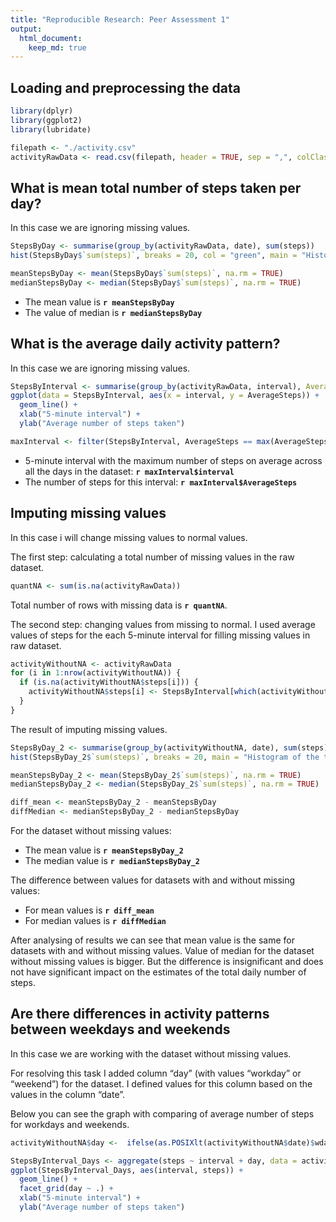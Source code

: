 ```yaml
---
title: "Reproducible Research: Peer Assessment 1"
output: 
  html_document:
    keep_md: true
---
```

## Loading and preprocessing the data
```r
library(dplyr)
library(ggplot2)
library(lubridate)
```
```r
filepath <- "./activity.csv"
activityRawData <- read.csv(filepath, header = TRUE, sep = ",", colClasses = c("numeric","POSIXct","numeric"))
```

## What is mean total number of steps taken per day?

In this case we are ignoring missing values. 

```r
StepsByDay <- summarise(group_by(activityRawData, date), sum(steps))
hist(StepsByDay$`sum(steps)`, breaks = 20, col = "green", main = "Histogram of the total number of steps by day", xlab ="Total steps by day")
```
```r
meanStepsByDay <- mean(StepsByDay$`sum(steps)`, na.rm = TRUE)
medianStepsByDay <- median(StepsByDay$`sum(steps)`, na.rm = TRUE)
```
* The mean value is **`r meanStepsByDay`**
* The value of median is **`r medianStepsByDay`**

## What is the average daily activity pattern?

In this case we are ignoring missing values. 

```r
StepsByInterval <- summarise(group_by(activityRawData, interval), AverageSteps=mean(steps, na.rm = TRUE))
ggplot(data = StepsByInterval, aes(x = interval, y = AverageSteps)) +
  geom_line() +
  xlab("5-minute interval") +
  ylab("Average number of steps taken")
```
```r
maxInterval <- filter(StepsByInterval, AverageSteps == max(AverageSteps))
```
* 5-minute interval with the maximum number of steps on average across all the days in the dataset: **`r maxInterval$interval`**
* The number of steps for this interval: **`r maxInterval$AverageSteps`**

## Imputing missing values

In this case i will change missing values to normal values.

The first step: calculating a total number of missing values in the raw dataset.
```r
quantNA <- sum(is.na(activityRawData))
```
Total number of rows with missing data is **`r quantNA`**.

The second step: changing values from missing to normal.
I used average values of steps for the each 5-minute interval for filling missing values in raw dataset.

```r
activityWithoutNA <- activityRawData 
for (i in 1:nrow(activityWithoutNA)) {
  if (is.na(activityWithoutNA$steps[i])) {
    activityWithoutNA$steps[i] <- StepsByInterval[which(activityWithoutNA$interval[i] == StepsByInterval$interval), ]$AverageSteps
  }
}
```

The result of imputing missing values.
```r
StepsByDay_2 <- summarise(group_by(activityWithoutNA, date), sum(steps))
hist(StepsByDay_2$`sum(steps)`, breaks = 20, main = "Histogram of the total number of steps by day", xlab ="Total steps by day", col = "green")

meanStepsByDay_2 <- mean(StepsByDay_2$`sum(steps)`, na.rm = TRUE)
medianStepsByDay_2 <- median(StepsByDay_2$`sum(steps)`, na.rm = TRUE)

diff_mean <- meanStepsByDay_2 - meanStepsByDay
diffMedian <- medianStepsByDay_2 - medianStepsByDay
```

For the dataset without missing values:

* The mean value is **`r meanStepsByDay_2`**
* The median value is **`r medianStepsByDay_2`**

The difference between values for datasets with and without missing values:

* For mean values is **`r diff_mean`**
* For median values is **`r diffMedian`**

After analysing of results we can see that mean value is the same for datasets with and without missing values.
Value of median for the dataset without missing values is bigger. But the difference is insignificant and does not have significant impact on the estimates of the total daily number of steps.  

## Are there differences in activity patterns between weekdays and weekends

In this case we are working with the dataset without missing values. 

For resolving this task I added column "day" (with values "workday" or "weekend") for the dataset.
I defined values for this column based on the values in the column "date".

Below you can see the graph with comparing of average number of steps for workdays and weekends.

```r
activityWithoutNA$day <-  ifelse(as.POSIXlt(activityWithoutNA$date)$wday %in% c(0,6), 'weekend', 'weekday')

StepsByInterval_Days <- aggregate(steps ~ interval + day, data = activityWithoutNA, mean)
ggplot(StepsByInterval_Days, aes(interval, steps)) + 
  geom_line() + 
  facet_grid(day ~ .) +
  xlab("5-minute interval") + 
  ylab("Average number of steps taken")
```

